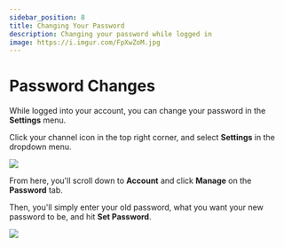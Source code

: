 ---
sidebar_position: 8
title: Changing Your Password
description: Changing your password while logged in
image: https://i.imgur.com/FpXwZoM.jpg
---

# Password Changes

While logged into your account, you can change your password in the **Settings** menu.

Click your channel icon in the top right corner, and select **Settings** in the dropdown menu.

![](https://i.imgur.com/jnjajPu.jpg)

From here, you'll scroll down to **Account** and click **Manage** on the **Password** tab.

Then, you'll simply enter your old password, what you want your new password to be, and hit **Set Password**.

![](https://i.imgur.com/OKtlKuY.png)